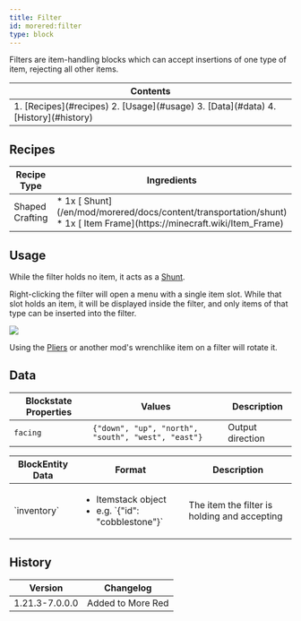 ```yaml
---
title: Filter
id: morered:filter
type: block
---
```


Filters are item-handling blocks which can accept insertions of one type of item, rejecting all other items.


<table>
	<thead><tr><th>Contents</th></tr></thead>
	<tbody><tr><td>
		1. [Recipes](#recipes)
		2. [Usage](#usage)
		3. [Data](#data)
		4. [History](#history)
	</td></tr></tbody>
</table>

## Recipes

<table>
	<thead>
		<tr>
			<th>Recipe Type</th>
			<th>Ingredients</th>
			<th>Output</th>
			<th>Example</th>
		</tr>
	</thead>
	<tbody>
		<tr>
			<td>Shaped Crafting</td>
			<td style={{width: '30%'}}>
				* 1x [<ModAsset width={32} height={32} location='morered:shunt'/> Shunt](/en/mod/morered/docs/content/transportation/shunt)
				* 1x [<ModAsset width={32} height={32} location='item_frame'/> Item Frame](https://minecraft.wiki/Item_Frame)
			</td>
			<td>
				* 1x Filter
			</td>
			<td>
				![Shaped Crafting Recipe for Filters](https://commoble.s3.us-east-1.amazonaws.com/images/morered/recipes/filter_recipe.png)
			</td>
		</tr>
	</tbody>
</table>

## Usage

While the filter holds no item, it acts as a [Shunt](/en/mod/morered/docs/content/transportation/shunt).

Right-clicking the filter will open a menu with a single item slot.
While that slot holds an item, it will be displayed inside the filter,
and only items of that type can be inserted into the filter.

![](https://commoble.s3.us-east-1.amazonaws.com/images/tubesreloaded/filter_2.png)

Using the [Pliers](/en/mod/morered/docs/content/transportation/pliers) or another mod's wrenchlike item on a filter will rotate it.

## Data

| Blockstate Properties | Values | Description
| --- | - | -
| `facing` | `{"down", "up", "north", "south", "west", "east"}` | Output direction

<table>
	<thead><tr><th>BlockEntity Data</th><th>Format</th><th>Description</th></tr></thead>
	<tbody>
		<tr>
			<td>`inventory`</td>
			<td><ul><li>Itemstack object</li><li>e.g. `{"id": "cobblestone"}`</li></ul></td>
			<td>The item the filter is holding and accepting</td>
		</tr>
	</tbody>
</table>

## History
| Version | Changelog
| --- | -
| 1.21.3-7.0.0.0 | Added to More Red
